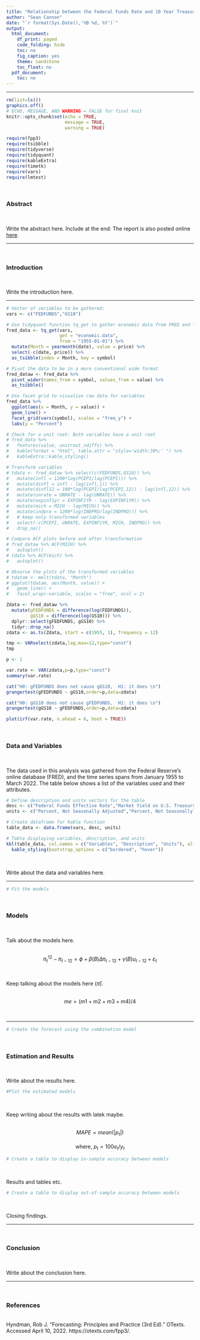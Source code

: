 ```yaml
---
title: "Relationship between the Federal Funds Rate and 10 Year Treasury Yields"
author: "Sean Cannon"
date: "`r format(Sys.Date(),'%B %d, %Y')`"
output:
  html_document:
    df_print: paged
    code_folding: hide
    toc: no
    fig_caption: yes
    theme: sandstone
    toc_float: no
  pdf_document:
    toc: no
---
```

<style type="text/css">
h1.title {
  text-align: center;
  padding-bottom: 16px;
  padding-top: 16px;
}
h4.author {
  text-align: center;
}
h4.date {
  text-align: center;
}
</style>

---

```r
rm(list=ls())
graphics.off()
# ECHO, MESSAGE, AND WARNING = FALSE for final knit
knitr::opts_chunk$set(echo = TRUE,
                      message = TRUE,
                      warning = TRUE)
```

```r
require(fpp3)
require(tsibble)
require(tidyverse)
require(tidyquant)
require(kableExtra)
require(timetk)
require(vars)
require(lmtest)
```

<br>
<h3>Abstract</h3>
<br>

Write the abstract here. Include at the end: The report is also posted online [here](https://scannon2k.github.io/projects.html).


---


<br>
<h3>Introduction</h3>
<br>

Write the introduction here.


---


```r
# Vector of variables to be gathered:
vars <- c("FEDFUNDS","GS10")

# Use tidyquant function tq_get to gather economic data from FRED and format as a tsibble
fred_data <- tq_get(vars,
                    get = "economic.data",
                    from = "1955-01-01") %>%
  mutate(Month = yearmonth(date), value = price) %>%
  select(-c(date, price)) %>%
  as_tsibble(index = Month, key = symbol)

# Pivot the data to be in a more conventional wide format
fred_dataw <- fred_data %>%
  pivot_wider(names_from = symbol, values_from = value) %>%
  as_tsibble()

# Use facet grid to visualize raw data for variables
fred_data %>%
  ggplot(aes(x = Month, y = value)) +
  geom_line() +
  facet_grid(vars(symbol), scales = "free_y") +
  labs(y = "Percent")

# Check for a unit root: Both variables have a unit root
# fred_data %>% 
#   features(value, unitroot_ndiffs) %>% 
#   kable(format = "html", table.attr = "style='width:30%;' ") %>% 
#   kableExtra::kable_styling()

# Transform variables
# tdata <- fred_dataw %>% select(c(FEDFUNDS,GS10)) %>%
#   mutate(infl = 1200*log(PCEPI/lag(PCEPI))) %>%                           # transformed inflation
#   mutate(dinfl = infl - lag(infl,1)) %>%                                  # differenced inflation
#   mutate(dinfl12 = 100*log(PCEPI/lag(PCEPI,12)) - lag(infl,12)) %>%       # differenced inflation 12
#   mutate(unrate = UNRATE - lag(UNRATE)) %>%                               # differenced unrate
#   mutate(expinf1yr = EXPINF1YR - lag(EXPINF1YR)) %>%                      # differenced expected inf
#   mutate(mich = MICH - lag(MICH)) %>%                                     # differenced mich
#   mutate(indpro = 1200*log(INDPRO/lag(INDPRO))) %>%                       # transformed indpro
#   # keep only transformed variables
#   select(-c(PCEPI, UNRATE, EXPINF1YR, MICH, INDPRO)) %>%
#   drop_na()

# Compare ACF plots before and after transformation
# fred_dataw %>% ACF(MICH) %>%
#   autoplot()
# tdata %>% ACF(mich) %>%
#   autoplot()

# Observe the plots of the transformed variables
# tdatam <- melt(tdata, "Month")
# ggplot(tdatam, aes(Month, value)) + 
#   geom_line() + 
#   facet_wrap(~variable, scales = "free", ncol = 2)
```

```r
Zdata <- fred_dataw %>%
  mutate(gFEDFUNDS = difference(log(FEDFUNDS)),
         gGS10 = difference(log(GS10))) %>%
  dplyr::select(gFEDFUNDS, gGS10) %>% 
  tidyr::drop_na()
zdata <- as.ts(Zdata, start = c(1955, 1), frequency = 12)

tmp <- VARselect(zdata,lag.max=12,type="const")
tmp
```

```r
p <- 1

var.rate <- VAR(zdata,p=p,type="const")
summary(var.rate)
```

```r
cat("H0: gFEDFUNDS does not cause gGS10,  H1: it does \n")
grangertest(gFEDFUNDS ~ gGS10,order=p,data=zdata)
```

```r
cat("H0: gGS10 does not cause gFEDFUNDS,  H1: it does \n")
grangertest(gGS10 ~ gFEDFUNDS,order=p,data=zdata)
```

```r
plot(irf(var.rate, n.ahead = 6, boot = TRUE))
```


<br>
<h3>Data and Variables</h3>
<br>

The data used in this analysis was gathered from the Federal Reserve’s online database (FRED), and the time series spans from January 1955 to March 2022. The table below shows a list of the variables used and their attributes.


```r
# Define description and units vectors for the table
desc <- c("Federal Funds Effective Rate","Market Yield on U.S. Treasury Securities at 10-Year Constant Maturity")
units <- c("Percent, Not Seasonally Adjusted","Percent, Not Seasonally Adjusted")

# Create dataframe for kable function
table_data <- data.frame(vars, desc, units)

# Table displaying variables, description, and units
kbl(table_data, col.names = c("Variables", "Description", "Units"), align = "lll") %>%
  kable_styling(bootstrap_options = c("bordered", "hover"))
```
<br>

Write about the data and variables here.


---


```r
# Fit the models
```


<br>
<h3>Models</h3>
<br>


Talk about the models here.

<br>
<center>$\pi^{12}_{t}−\pi_{t−12}=\phi+\beta(B)\Delta\pi_{t−12}+\gamma(B)u_{t−12}+\varepsilon_t$</center>
<br>

Keep talking about the models here ($\bar{\pi}$).

<br>
<center>$me=(m1+m2+m3+m4)/4$</center>
<br>

---


```r
# Create the forecast using the combination model
```


<br>
<h3>Estimation and Results</h3>
<br>

Write about the results here.


```r
#Plot the estimated models

```
<br>

Keep writing about the results with latek maybe.

<br>
<center>$MAPE = mean(\left| p_t \right|)$</center>
<br>
<center>where, $p_t=100e_t/y_t$</center>


```r
# Create a table to display in-sample accuracy between models

```
<br>

Results and tables etc.


```r
# Create a table to display out-of-sample accuracy between models

```
<br>

Closing findings.


---


<br>
<h3>Conclusion</h3>
<br>

Write about the conclusion here.


---


<br>
<h3>References</h3>
<br>
Hyndman, Rob J. “Forecasting: Principles&nbsp;and&nbsp;Practice (3rd Ed).” OTexts. Accessed April 10, 2022. https://otexts.com/fpp3/.
<br><br>
